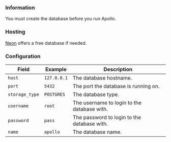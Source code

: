### Information

You must create the database before you run Apollo.

### Hosting

[Neon](https://neon.tech/) offers a free database if needed.

### Configuration

Field          | Example     | Description
-------------- | ----------- | -------------------------------------------
`host`         | `127.0.0.1` | The database hostname.
`port`         | `5432`      | The port the database is running on.
`storage_type` | `POSTGRES`  | The database type.
`username`     | `root`      | The username to login to the database with.
`password`     | `pass`      | The password to login to the database with.
`name`         | `apollo`    | The database name.
